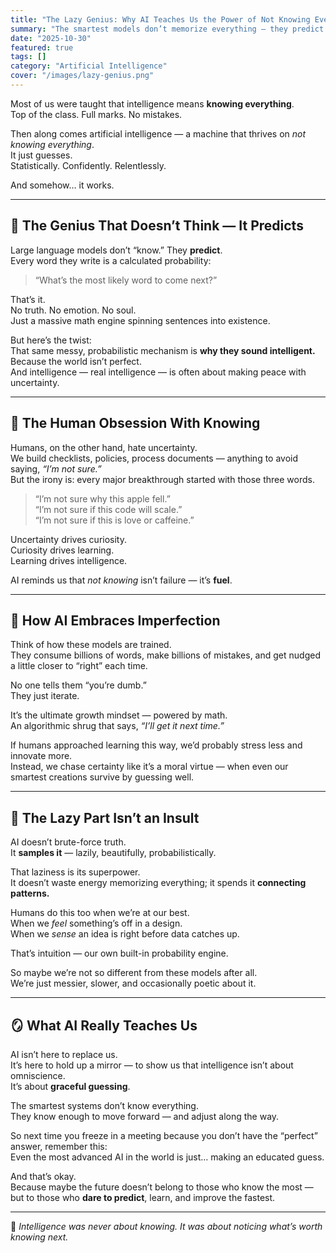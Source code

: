 ```yaml
---
title: "The Lazy Genius: Why AI Teaches Us the Power of Not Knowing Everything"
summary: "The smartest models don’t memorize everything — they predict what probably fits. Maybe that’s the secret humans forgot."
date: "2025-10-30"
featured: true
tags: []
category: "Artificial Intelligence"
cover: "/images/lazy-genius.png"
---
```


Most of us were taught that intelligence means **knowing everything**.  
Top of the class. Full marks. No mistakes.  

Then along comes artificial intelligence — a machine that thrives on *not knowing everything*.  
It just guesses.  
Statistically. Confidently. Relentlessly.  

And somehow… it works.

---

## 🎯 The Genius That Doesn’t Think — It Predicts

Large language models don’t “know.” They **predict**.  
Every word they write is a calculated probability:  
> “What’s the most likely word to come next?”  

That’s it.  
No truth. No emotion. No soul.  
Just a massive math engine spinning sentences into existence.  

But here’s the twist:  
That same messy, probabilistic mechanism is **why they sound intelligent.**  
Because the world isn’t perfect.  
And intelligence — real intelligence — is often about making peace with uncertainty.

---

## 🧠 The Human Obsession With Knowing

Humans, on the other hand, hate uncertainty.  
We build checklists, policies, process documents — anything to avoid saying, *“I’m not sure.”*  
But the irony is: every major breakthrough started with those three words.

> “I’m not sure why this apple fell.”  
> “I’m not sure if this code will scale.”  
> “I’m not sure if this is love or caffeine.”

Uncertainty drives curiosity.  
Curiosity drives learning.  
Learning drives intelligence.  

AI reminds us that *not knowing* isn’t failure — it’s **fuel**.

---

## 🤖 How AI Embraces Imperfection

Think of how these models are trained.  
They consume billions of words, make billions of mistakes, and get nudged a little closer to “right” each time.  

No one tells them “you’re dumb.”  
They just iterate.  

It’s the ultimate growth mindset — powered by math.  
An algorithmic shrug that says, *“I’ll get it next time.”*

If humans approached learning this way, we’d probably stress less and innovate more.  
Instead, we chase certainty like it’s a moral virtue — when even our smartest creations survive by guessing well.

---

## 🧩 The Lazy Part Isn’t an Insult

AI doesn’t brute-force truth.  
It **samples it** — lazily, beautifully, probabilistically.  

That laziness is its superpower.  
It doesn’t waste energy memorizing everything; it spends it **connecting patterns.**

Humans do this too when we’re at our best.  
When we *feel* something’s off in a design.  
When we *sense* an idea is right before data catches up.  

That’s intuition — our own built-in probability engine.  

So maybe we’re not so different from these models after all.  
We’re just messier, slower, and occasionally poetic about it.

---

## 🪞 What AI Really Teaches Us

AI isn’t here to replace us.  
It’s here to hold up a mirror — to show us that intelligence isn’t about omniscience.  
It’s about **graceful guessing**.  

The smartest systems don’t know everything.  
They know enough to move forward — and adjust along the way.  

So next time you freeze in a meeting because you don’t have the “perfect” answer, remember this:  
Even the most advanced AI in the world is just… making an educated guess.  

And that’s okay.  
Because maybe the future doesn’t belong to those who know the most —  
but to those who **dare to predict**, learn, and improve the fastest.

---

🧠 *Intelligence was never about knowing. It was about noticing what’s worth knowing next.*
